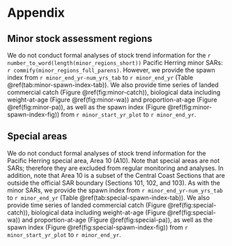 # Appendix\label{sec:app}

## Minor stock assessment regions\label{sec:app-minor}

We do not conduct formal analyses of stock trend information for the
`r number_to_word(length(minor_regions_short))`
Pacific Herring minor SARs: `r commify(minor_regions_full_parens)`.
However, we provide the spawn index from `r minor_end_yr-num_yrs_tab` to `r minor_end_yr` (Table \@ref(tab:minor-spawn-index-tab)).
We also provide time series of
landed commercial catch (Figure \@ref(fig:minor-catch)),
biological data including weight-at-age (Figure \@ref(fig:minor-wa)) and proportion-at-age (Figure \@ref(fig:minor-pa)),
as well as the spawn index (Figure \@ref(fig:minor-spawn-index-fig))
from `r minor_start_yr_plot` to `r minor_end_yr`.

## Special areas\label{sec:app-special}

We do not conduct formal analyses of stock trend information for the
Pacific Herring special area, Area 10 (A10).
Note that special areas are not SARs;
therefore they are excluded from regular monitoring and analyses.
In addition, note that Area 10 is a subset of the Central Coast Sections that
are outside the official SAR boundary (Sections 101, 102, and 103).
As with the minor SARs,
we provide the spawn index from `r minor_end_yr-num_yrs_tab` to `r minor_end_yr`
(Table \@ref(tab:special-spawn-index-tab)).
We also provide time series of
landed commercial catch (Figure \@ref(fig:special-catch)),
biological data including weight-at-age (Figure \@ref(fig:special-wa)) and proportion-at-age (Figure \@ref(fig:special-pa)),
as well as the spawn index (Figure \@ref(fig:special-spawn-index-fig))
from `r minor_start_yr_plot` to `r minor_end_yr`.
